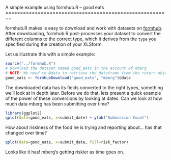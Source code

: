 <link href="http://kevinburke.bitbucket.org/markdowncss/markdown.css" rel="stylesheet"></link>
A simple example using formhub.R -- good eats
========================================================

formhub.R makes is easy to download and work with datasets on [formhub](http://formhub.org). After downloading, formhub.R post-processes your dataset to convert the different columns to the correct type, which it derives from the `type` you specified during the creation of your XLSform.

Let us illustrate this with a simple example:

```r
source("../formhub.R")
# Download the dataset named good_eats in the account of mberg
# NOTE: We need to @data to retrieve the dataframe from the return object
good_eats <- formhubDownload("good_eats", "mberg")@data
```

The downloaded data has its fields converted to the right types, something we'll look at in depth later. Before we do that, lets present a quick example of the power of these conversions by looking at dates. Can we look at how much data mberg has been submitting over time?

```r
library(ggplot2)
qplot(data=good_eats, x=submit_date) + ylab("Submission Count")
```

How about riskiness of the food he is trying and reporting about... has that changed over time?
```r
qplot(data=good_eats, x=submit_date, fill=risk_factor)
```
Looks like it has! mberg's getting riskier as time goes on.
